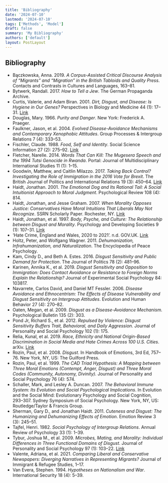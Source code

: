 ```yaml
---
title: 'Bibliography'
date: '2024-07-10'
lastmod: '2024-07-10'
tags: ['Methods', 'Model']
draft: false
summary: 'My Bibliography'
authors: ['default']
layout: PostLayout
---
```




## Bibliography

- Bączkowska, Anna. 2019. *A Corpus-Assisted Critical Discourse Analysis of “Migrants” and “Migration” in the British Tabloids and Quality Press*. Contacts and Contrasts in Cultures and Languages, 163–81.
- Bytwerk, Randall. 2017. *How to Tell a Jew*. The German Propaganda Archive.
- Curtis, Valerie, and Adam Biran. 2001. *Dirt, Disgust, and Disease: Is Hygiene in Our Genes?* Perspectives in Biology and Medicine 44 (1): 17–31. [Link](https://doi.org/10.1353/pbm.2001.0001)
- Douglas, Mary. 1966. *Purity and Danger*. New York: Frederick A. Praeger.
- Faulkner, Jason, et al. 2004. *Evolved Disease-Avoidance Mechanisms and Contemporary Xenophobic Attitudes*. Group Processes & Intergroup Relations 7 (4): 333–53.
- Fischler, Claude. 1988. *Food, Self and Identity*. Social Science Information 27 (2): 275–92. [Link](https://doi.org/10.1177/053901888027002005)
- Fletcher, Narelle. 2014. *Words That Can Kill: The Mugesera Speech and the 1994 Tutsi Genocide in Rwanda*. Portal: Journal of Multidisciplinary International Studies 11 (1): 1–15.
- Goodwin, Matthew, and Caitlin Milazzo. 2017. *Taking Back Control? Investigating the Role of Immigration in the 2016 Vote for Brexit*. The British Journal of Politics and International Relations 19 (3): 450–64. [Link](https://doi.org/10.1177/1369148117710799)
- Haidt, Jonathan. 2001. *The Emotional Dog and Its Rational Tail: A Social Intuitionist Approach to Moral Judgment*. Psychological Review 108 (4): 814.
- Haidt, Jonathan, and Jesse Graham. 2007. *When Morality Opposes Justice: Conservatives Have Moral Intuitions That Liberals May Not Recognize*. SSRN Scholarly Paper. Rochester, NY. [Link](https://papers.ssrn.com/abstract=872251)
- Haidt, Jonathan, et al. 1997. *Body, Psyche, and Culture: The Relationship between Disgust and Morality*. Psychology and Developing Societies 9 (1): 107–31. [Link](https://doi.org/10.1177/097133369700900105)
- ‘Hate Crime, England and Wales, 2020 to 2021’. n.d. GOV.UK. [Link](https://www.gov.uk/government/statistics/hate-crime-england-and-wales-2020-to-2021/hate-crime-england-and-wales-2020-to-2021)
- Holtz, Peter, and Wolfgang Wagner. 2011. *Dehumanization, Infrahumanization, and Naturalization*. The Encyclopedia of Peace Psychology.
- Kam, Cindy D., and Beth A. Estes. 2016. *Disgust Sensitivity and Public Demand for Protection*. The Journal of Politics 78 (2): 481–96.
- Karinen, Annika K., et al. 2019. *Disgust Sensitivity and Opposition to Immigration: Does Contact Avoidance or Resistance to Foreign Norms Explain the Relationship?* Journal of Experimental Social Psychology 84: 103817.
- Navarrete, Carlos David, and Daniel MT Fessler. 2006. *Disease Avoidance and Ethnocentrism: The Effects of Disease Vulnerability and Disgust Sensitivity on Intergroup Attitudes*. Evolution and Human Behavior 27 (4): 270–82.
- Oaten, Megan, et al. 2009. *Disgust as a Disease-Avoidance Mechanism.* Psychological Bulletin 135 (2): 303.
- Pond Jr, Richard S., et al. 2012. *Repulsed by Violence: Disgust Sensitivity Buffers Trait, Behavioral, and Daily Aggression.* Journal of Personality and Social Psychology 102 (1): 175.
- Relia, Kunal, et al. 2019. *Race, Ethnicity and National Origin-Based Discrimination in Social Media and Hate Crimes Across 100 U.S. Cities*. arXiv. [Link](https://doi.org/10.48550/arXiv.1902.00119)
- Rozin, Paul, et al. 2008. *Disgust*. In Handbook of Emotions, 3rd Ed, 757–76. New York, NY, US: The Guilford Press.
- Rozin, Paul, et al. 1999. *The CAD Triad Hypothesis: A Mapping between Three Moral Emotions (Contempt, Anger, Disgust) and Three Moral Codes (Community, Autonomy, Divinity).* Journal of Personality and Social Psychology 76 (4): 574.
- Schaller, Mark, and Lesley A. Duncan. 2007. *The Behavioral Immune System: Its Evolution and Social Psychological Implications*. In Evolution and the Social Mind: Evolutionary Psychology and Social Cognition, 293–307. Sydney Symposium of Social Psychology. New York, NY, US: Routledge/Taylor & Francis Group.
- Sherman, Gary D., and Jonathan Haidt. 2011. *Cuteness and Disgust: The Humanizing and Dehumanizing Effects of Emotion*. Emotion Review 3 (3): 245–51.
- Tajfel, Henri. 1982. *Social Psychology of Intergroup Relations*. Annual Review of Psychology 33 (1): 1–39.
- Tybur, Joshua M., et al. 2009. *Microbes, Mating, and Morality: Individual Differences in Three Functional Domains of Disgust*. Journal of Personality and Social Psychology 97 (1): 103–22. [Link](https://doi.org/10.1037/a0015474)
- Valente, Adriana, et al. 2021. *Comparing Liberal and Conservative Newspapers: Diverging Narratives in Representing Migrants?* Journal of Immigrant & Refugee Studies, 1–17.
- Van Evera, Stephen. 1994. *Hypotheses on Nationalism and War*. International Security 18 (4): 5–39.
